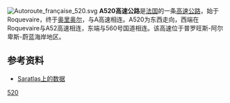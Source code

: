 [[File:Autoroute_française_520.svg|right]]
'''A520高速公路'''是[[法国|法国]]的一条[[高速公路|高速公路]]，始于Roquevaire，终于[[奥里奥尔|奥里奥尔]]，与A高速相连。A520为东西走向，西端在Roquevaire与A52高速相连，东端与560号国道相连。该高速位于普罗旺斯-阿尔卑斯-蔚蓝海岸地区。

==参考资料==
*[http://saratlas.free.fr/index.php?page=autoroute&route=a520&lang=fr Saratlas上的数据]{{Wayback|url=http://saratlas.free.fr/index.php?page=autoroute&route=a520&lang=fr |date=20050916122216 }}{{fr}}

{{法国高速公路}}
[[Category:法国高速公路|520]]